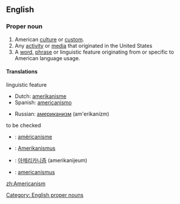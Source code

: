 ==English==

===Proper noun===
{{en-noun|s|-}}
#American [[culture]] or [[custom]].
#Any [[activity]] or [[media]] that originated in the United States
#A [[word]], [[phrase]] or linguistic feature originating from or specific to American language usage.

====Translations====
;linguistic feature
{{top}}
*Dutch: [[amerikanisme]] {{n}}
*Spanish: [[americanismo]] {{m}}
{{mid}}
*Russian: [[американизм]] (am'erikanízm) {{m}}
{{bottom}}

;to be checked
{{top}}
*{{ttbc|French}}: [[américanisme]]
*{{ttbc|German}}: [[Amerikanismus]]
{{mid}}
*{{ttbc|Korean}}: [[아메리카니즘]] (amerikanijeum)
*{{ttbc|Latin}}: [[americanismus]]
{{bottom}}

[[Category: English proper nouns]]

[[zh:Americanism]]